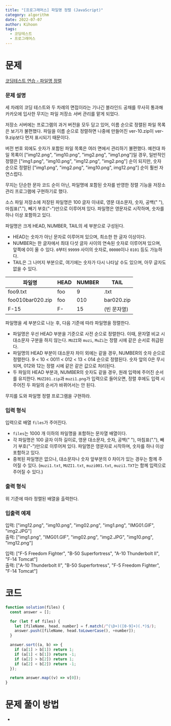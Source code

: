 ```yaml
---
title: "[프로그래머스] 파일명 정렬 (JavaScript)"
category: algorithm
date: 2022-07-07
author: Kihoon
tags:
  - 코딩테스트
  - 프로그래머스
---
```


# 문제

[코딩테스트 연습 - 파일명 정렬](https://school.programmers.co.kr/learn/courses/30/lessons/17686)

### 문제 설명

세 차례의 코딩 테스트와 두 차례의 면접이라는 기나긴 블라인드 공채를 무사히 통과해 카카오에 입사한 무지는 파일 저장소 서버 관리를 맡게 되었다.

저장소 서버에는 프로그램의 과거 버전을 모두 담고 있어, 이름 순으로 정렬된 파일 목록은 보기가 불편했다. 파일을 이름 순으로 정렬하면 나중에 만들어진 ver-10.zip이 ver-9.zip보다 먼저 표시되기 때문이다.

버전 번호 외에도 숫자가 포함된 파일 목록은 여러 면에서 관리하기 불편했다. 예컨대 파일 목록이 ["img12.png", "img10.png", "img2.png", "img1.png"]일 경우, 일반적인 정렬은 ["img1.png", "img10.png", "img12.png", "img2.png"] 순이 되지만, 숫자 순으로 정렬된 ["img1.png", "img2.png", "img10.png", img12.png"] 순이 훨씬 자연스럽다.

무지는 단순한 문자 코드 순이 아닌, 파일명에 포함된 숫자를 반영한 정렬 기능을 저장소 관리 프로그램에 구현하기로 했다.

소스 파일 저장소에 저장된 파일명은 100 글자 이내로, 영문 대소문자, 숫자, 공백(" "), 마침표("."), 빼기 부호("-")만으로 이루어져 있다. 파일명은 영문자로 시작하며, 숫자를 하나 이상 포함하고 있다.

파일명은 크게 HEAD, NUMBER, TAIL의 세 부분으로 구성된다.

- HEAD는 숫자가 아닌 문자로 이루어져 있으며, 최소한 한 글자 이상이다.
- NUMBER는 한 글자에서 최대 다섯 글자 사이의 연속된 숫자로 이루어져 있으며, 앞쪽에 0이 올 수 있다. `0`부터 `99999` 사이의 숫자로, `00000`이나 `0101` 등도 가능하다.
- TAIL은 그 나머지 부분으로, 여기에는 숫자가 다시 나타날 수도 있으며, 아무 글자도 없을 수 있다.

| 파일명           | HEAD | NUMBER | TAIL        |
| ---------------- | ---- | ------ | ----------- |
| foo9.txt         | foo  | 9      | .txt        |
| foo010bar020.zip | foo  | 010    | bar020.zip  |
| F-15             | F-   | 15     | (빈 문자열) |

파일명을 세 부분으로 나눈 후, 다음 기준에 따라 파일명을 정렬한다.

- 파일명은 우선 HEAD 부분을 기준으로 사전 순으로 정렬한다. 이때, 문자열 비교 시 대소문자 구분을 하지 않는다. `MUZI`와 `muzi`, `MuZi`는 정렬 시에 같은 순서로 취급된다.
- 파일명의 HEAD 부분이 대소문자 차이 외에는 같을 경우, NUMBER의 숫자 순으로 정렬한다. 9 < 10 < 0011 < 012 < 13 < 014 순으로 정렬된다. 숫자 앞의 0은 무시되며, 012와 12는 정렬 시에 같은 같은 값으로 처리된다.
- 두 파일의 HEAD 부분과, NUMBER의 숫자도 같을 경우, 원래 입력에 주어진 순서를 유지한다. `MUZI01.zip`과 `muzi1.png`가 입력으로 들어오면, 정렬 후에도 입력 시 주어진 두 파일의 순서가 바뀌어서는 안 된다.

무지를 도와 파일명 정렬 프로그램을 구현하라.

### 입력 형식

입력으로 배열 `files`가 주어진다.

- `files`는 1000 개 이하의 파일명을 포함하는 문자열 배열이다.
- 각 파일명은 100 글자 이하 길이로, 영문 대소문자, 숫자, 공백(" "), 마침표("."), 빼기 부호("-")만으로 이루어져 있다. 파일명은 영문자로 시작하며, 숫자를 하나 이상 포함하고 있다.
- 중복된 파일명은 없으나, 대소문자나 숫자 앞부분의 0 차이가 있는 경우는 함께 주어질 수 있다. (`muzi1.txt`, `MUZI1.txt`, `muzi001.txt`, `muzi1.TXT`는 함께 입력으로 주어질 수 있다.)

### 출력 형식

위 기준에 따라 정렬된 배열을 출력한다.

### 입출력 예제

입력: ["img12.png", "img10.png", "img02.png", "img1.png", "IMG01.GIF", "img2.JPG"] <br/>
출력: ["img1.png", "IMG01.GIF", "img02.png", "img2.JPG", "img10.png", "img12.png"]

입력: ["F-5 Freedom Fighter", "B-50 Superfortress", "A-10 Thunderbolt II", "F-14 Tomcat"]<br/>
출력: ["A-10 Thunderbolt II", "B-50 Superfortress", "F-5 Freedom Fighter", "F-14 Tomcat"]

# 코드

```jsx
function solution(files) {
  const answer = [];

  for (let f of files) {
    let [fileName, head, number] = f.match(/^(\D+)([0-9]+)(.*)$/);
    answer.push([fileName, head.toLowerCase(), +number]);
  }

  answer.sort((a, b) => {
    if (a[1] > b[1]) return 1;
    if (a[1] < b[1]) return -1;
    if (a[2] > b[2]) return 1;
    if (a[2] < b[2]) return -1;
  });

  return answer.map((v) => v[0]);
}
```

# 문제 풀이 방법

-
